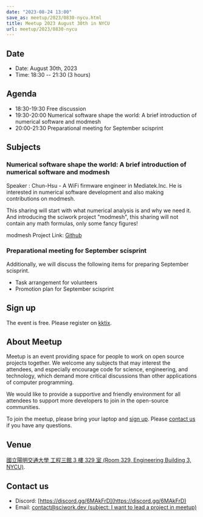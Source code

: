 ```yaml
---
date: "2023-08-24 13:00"
save_as: meetup/2023/0830-nycu.html
title: Meetup 2023 August 30th in NYCU
url: meetup/2023/0830-nycu
---
```


## Date

- Date: August 30th, 2023
- Time: 18:30 \-- 21:30 (3 hours)

## Agenda

- 18:30-19:30 Free discussion
- 19:30-20:00 Numerical software shape the world: A brief introduction
  of numerical software and modmesh
- 20:00-21:30 Preparational meeting for September scisprint

## Subjects

### Numerical software shape the world: A brief introduction of numerical software and modmesh

Speaker : Chun-Hsu - A WiFi firmware engineer in Mediatek.Inc. He is
interested in numerical software development and also making
contributions on modmesh.

This sharing will start with what numerical analysis is and why we need
it. And introducing the sciwork project \"modmesh\", this sharing will
not contain any math formulas, only some fancy figures!

modmesh Project Link: [Github](https://github.com/solvcon/modmesh)

### Preparational meeting for September scisprint

Additionally, we will discuss the following items for preparing
September scisprint.

- Task arrangement for volunteers
- Promotion plan for September scisprint

## Sign up

The event is free. Please register on
[kktix](https://sciwork.kktix.cc/events/meetup-20230830).

## About Meetup

Meetup is an event providing space for people to work on open source
projects together. We welcome any subjects that may interest the
attendees, and especially encourage code for science, engineering, and
technology, which demand more critical discussions than other
applications of computer programming.

We would like to provide a supportive and friendly environment for all
attendees to support more developers to join in the open-source
communities.

To join the meetup, please bring your laptop and [sign up](#sign-up).
Please [contact us](#contact-us) if you have any questions.

## Venue

[國立陽明交通大學 工程三館 3 樓 329 室 (Room 329, Engineering Building
3, NYCU)](https://goo.gl/maps/TgDYwohB3CBmQgww9).

<Map src="https://www.google.com/maps/embed?pb=!1m18!1m12!1m3!1d905.5596639949631!2d120.99673777209487!3d24.787280157478236!2m3!1f0!2f0!3f0!3m2!1i1024!2i768!4f13.1!3m3!1m2!1s0x3468360f96adabd7%3A0xedfd1ba0fa6c6bf7!2z5ZyL56uL6Zm95piO5Lqk6YCa5aSn5a24IOW3peeoi-S4iemkqA!5e0!3m2!1szh-TW!2stw!4v1678519228058!5m2!1szh-TW!2stw" />

## Contact us

- Discord: [https://discord.gg/6MAkFrD](https://discord.gg/6MAkFrD)
- Email: [contact@sciwork.dev (subject: I want to lead a project in
  meetup)](mailto:contact@sciwork.dev?subject=[sciwork]%20I%20want%20to%20lead%20a%20project%20in%20scisprint)
